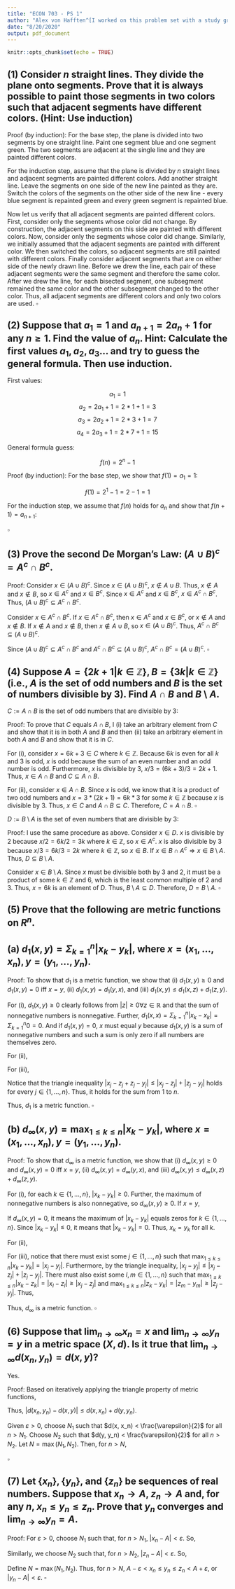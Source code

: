 ```yaml
---
title: "ECON 703 - PS 1"
author: "Alex von Hafften^[I worked on this problem set with a study group of Michael Nattinger, Andrew Smith, Tyler Welch, and Ryan Mather. I also discussed problems with Emily Case, Sarah Bass, and Danny Edgel.]"
date: "8/20/2020"
output: pdf_document
---
```


```r
knitr::opts_chunk$set(echo = TRUE)
```

## (1) Consider $n$ straight lines. They divide the plane onto segments. Prove that it is always possible to paint those segments in two colors such that adjacent segments have different colors. (Hint: Use induction)

Proof (by induction): For the base step, the plane is divided into two segments by one straight line. Paint one segment blue and one segment green.  The two segments are adjacent at the single line and they are painted different colors.

For the induction step, assume that the plane is divided by $n$ straight lines and adjacent segments are painted different colors.  Add another straight line.  Leave the segments on one side of the new line painted as they are.  Switch the colors of the segments on the other side of the new line - every blue segment is repainted green and every green segment is repainted blue.

Now let us verify that all adjacent segments are painted different colors.  First, consider only the segments whose color did not change.  By construction, the adjacent segments on this side are painted with different colors.  Now, consider only the segments whose color did change.  Similarly, we initially assumed that the adjacent segments are painted with different color. We then switched the colors, so adjacent segments are still painted with different colors. Finally consider adjacent segments that are on either side of the newly drawn line.  Before we drew the line, each pair of these adjacent segments were the same segment and therefore the same color.  After we drew the line, for each bisected segment, one subsegment remained the same color and the other subsegment changed to the other color.  Thus, all adjacent segments are different colors and only two colors are used. $\square$

## (2) Suppose that $a_1 = 1$ and $a_{n+1} = 2a_n + 1$ for any $n \ge 1$. Find the value of $a_n$. Hint: Calculate the first values $a_1, a_2, a_3...$ and try to guess the general formula. Then use induction.

First values:

$$a_1 = 1$$
$$a_2 = 2a_1 + 1 = 2*1+1 = 3$$
$$a_3 = 2a_2 + 1 = 2*3+1 = 7$$
$$a_4 = 2a_3 + 1 = 2*7+1 = 15$$
\pagebreak

General formula guess:

$$f(n) = 2^n - 1$$


Proof (by induction): For the base step, we show that $f(1) = a_1 = 1$:

$$f(1) = 2^1 -1 = 2 - 1 = 1$$

For the induction step, we assume that $f(n)$ holds for $a_n$ and show that $f(n+1) = a_{n+1}$:

\begin{align*}
f(n+1) &= 2^{n+1}-1 \\
       &= 2*2^n - 1 \\
       &= 2*2^n - 2 +1 \\ 
       &= 2(2^n-1)+1 \\
       &= 2f(n)+1 \\
       &= 2a_n+1 
\end{align*}

$\square$

## (3) Prove the second De Morgan's Law: $(A \cup B)^c = A^c \cap B^c$.

Proof: Consider $x \in (A \cup B)^c$. Since $x \in (A \cup B)^c$, $x \notin A \cup B$.  Thus, $x \notin A$ and $x \notin B$, so $x \in A^c$ and $x \in B^c$.  Since $x \in A^c$ and $x \in B^c$, $x \in A^c \cap B^c$.  Thus, $(A \cup B)^c \subseteq A^c \cap B^c$.

Consider $x \in A^c \cap B^c$.  If $x \in A^c \cap B^c$, then $x \in A^c$ and $x \in B^c$, or  $x \notin A$ and $x \notin B$.  If $x \notin A$ and $x \notin B$, then $x \notin A \cup B$, so $x \in (A \cup B)^c$.  Thus, $A^c \cap B^c \subseteq (A \cup B)^c$.

Since $(A \cup B)^c \subseteq A^c \cap B^c$ and $A^c \cap B^c \subseteq (A \cup B)^c$, $A^c \cap B^c = (A \cup B)^c$. $\square$ 

## (4) Suppose $A = \{2k +1 | k \in \mathbb{Z}\}, B = \{3k |k \in \mathbb{Z}\}$ (i.e., $A$ is the set of odd numbers and $B$ is the set of numbers divisible by 3). Find $A \cap B$ and $B \setminus A$.

$C := A \cap B$ is the set of odd numbers that are divisible by 3:

\begin{align*}
C &= A \cap B \\
&= \{2k +1 | k \in \mathbb{Z}\} \cap \{3k | k \in \mathbb{Z}\} \\
&= \{3(2k +1) | k \in \mathbb{Z}\} \\
&= \{6k + 3 | k \in \mathbb{Z} \}
\end{align*}

Proof: To prove that $C$ equals $A \cap B$, I (i) take an arbitrary element from $C$ and show that it is in both $A$ and $B$ and then (ii) take an arbitrary element in both $A$ and $B$ and show that it is in $C$. 

For (i), consider $x = 6k + 3 \in C$ where $k \in \mathbb{Z}$. Because $6k$ is even for all $k$ and 3 is odd, $x$ is odd because the sum of an even number and an odd number is odd.  Furthermore, $x$ is divisible by 3, $x/3 = (6k+3)/3=2k+1$.  Thus, $x \in A \cap B$ and $C \subseteq A \cap B$.

For (ii), consider $x \in A \cap B$. Since $x$ is odd, we know that it is a product of two odd numbers and $x=3*(2k+1)=6k*3$ for some $k \in \mathbb{Z}$ because $x$ is divisible by 3. Thus, $x \in C$ and $A \cap B \subseteq C$. Therefore, $C = A \cap B$. $\square$

\pagebreak

$D := B \setminus A$ is the set of even numbers that are divisible by 3:

\begin{align*}
D &= B \setminus A \\
&= B \cap A^c \\
&= \{3k | k \in \mathbb{Z}\} \cap \{2k +1 | k \in \mathbb{Z}\}^c \\
&= \{3k | k \in \mathbb{Z}\} \cap \{2k | k \in \mathbb{Z}\} \\
&= \{2(3k) | k \in \mathbb{Z} \} \\
&= \{6k | k \in \mathbb{Z} \}
\end{align*}

Proof: I use the same procedure as above. Consider $x \in D$. $x$ is divisible by 2 because $x/2=6k/2=3k$ where $k\in \mathbb{Z}$, so $x \in A^c$. $x$ is also divisible by 3 because $x/3=6k/3=2k$ where $k \in \mathbb{Z}$, so $x \in B$.  If $x \in B \cap A^c \Rightarrow x \in B \setminus A$. Thus, $D \subseteq B \setminus A$.

Consider $x \in B \setminus A$. Since $x$ must be divisible both by 3 and 2, it must be a product of some $k \in \mathbb{Z}$ and 6, which is the least common multiple of 2 and 3.  Thus, $x=6k$ is an element of $D$.  Thus, $B \setminus A \subseteq D$.  Therefore, $D = B \setminus A$. $\square$

## (5) Prove that the following are metric functions on $R^n$.
## (a) $d_1(x, y) = \Sigma_{k=1}^n | x_k - y_k|$, where $x=(x_1, ..., x_n), y = (y_1, ..., y_n)$.

Proof: To show that $d_1$ is a metric function, we show that (i) $d_1(x, y) \ge 0$ and $d_1(x, y) = 0$ iff $x = y$, (ii) $d_1(x, y) = d_1(y, x)$, and (iii) $d_1(x, y) \le d_1(x, z) + d_1(z, y)$.

For (i), $d_1(x, y) \ge 0$ clearly follows from $|z| \ge 0 \forall z \in \mathbb{R}$ and that the sum of nonnegative numbers is nonnegative. Further, $d_1(x, x) = \Sigma_{k=1}^n | x_k - x_k| = \Sigma_{k=1}^n 0 = 0$. And if $d_1(x, y)=0$, $x$ must equal $y$ because $d_1(x, y)$ is a sum of nonnegative numbers and such a sum is only zero if all numbers are themselves zero.

For (ii), 

\begin{align*}
d_1(x, y) &= \Sigma_{k=1}^n | x_k - y_k| \\
&= \Sigma_{k=1}^n | - y_k + x_k | \\
&= \Sigma_{k=1}^n | (-1)* (y_k - x_k) | \\
&= \Sigma_{k=1}^n |-1||y_k - x_k | \\
&= \Sigma_{k=1}^n |y_k - x_k | \\
&= d_1(y, x)
\end{align*}

For (iii),

\begin{align*}
d_1(x, y) &= \Sigma_{k=1}^n | x_k - y_k| \\
&= \Sigma_{k=1}^n | x_k - z_k + z_k - y_k|
\end{align*}

Notice that the triangle inequality $| x_j - z_j + z_j - y_j| \le | x_j - z_j| + |z_j - y_j|$ holds for every $j \in \{1, ..., n\}$. Thus, it holds for the sum from 1 to $n$.

\begin{align*}
&\le \Sigma_{k=1}^n | x_k - z_k| + |z_k - y_k| \\
&= \Sigma_{k=1}^n | x_k - z_k| + \Sigma_{k=1}^n |z_k - y_k| \\
&= d_1(x, z) + d_1(z, y) 
\end{align*}

Thus, $d_1$ is a metric function. $\square$

## (b) $d_\infty (x, y) = \max_{1 \le k \le n} | x_k - y_k |$, where  $x=(x_1, ..., x_n), y = (y_1, ..., y_n)$.

Proof: To show that $d_\infty$ is a metric function, we show that (i) $d_\infty(x, y) \ge 0$ and $d_\infty(x, y) = 0$ iff $x = y$, (ii) $d_\infty(x, y) = d_\infty(y, x)$, and (iii) $d_\infty(x, y) \le d_\infty(x, z) + d_\infty(z, y)$.

For (i), for each $k \in \{1,..., n\}$, $|x_k - y_k| \ge 0$. Further, the maximum of nonnegative numbers is also nonnegative, so $d_\infty(x, y) \ge 0$.  If $x = y$, 

\begin{align*}
d_\infty (x, y) &= d_\infty (x, x) \\
&= \max_{1 \le k \le n} | x_k - x_k | \\
&= \max_{1 \le k \le n} | 0 | \\
&= 0 \\
\end{align*}

If $d_\infty (x, y) = 0$, it means the maximum of $|x_k - y_k|$ equals zeros for $k \in \{1,..., n\}$.  Since $|x_k - y_k| \le 0$, it means that $|x_k - y_k|=0$. Thus, $x_k=y_k$ for all $k$.

For (ii), 

\begin{align*}
d_\infty (x, y) 
&= \max_{1 \le k \le n} | x_k - y_k | \\
&= \max_{1 \le k \le n} | -y_k + x_k | \\
&= \max_{1 \le k \le n} | (-1)*(y_k - x_k) | \\
&= \max_{1 \le k \le n} |-1||y_k - x_k | \\
&= \max_{1 \le k \le n} |y_k - x_k | \\
&= d_\infty (y, x) 
\end{align*}

For (iii), notice that there must exist some $j \in \{1,..., n\}$ such that $\max_{1 \le k \le n} | x_k - y_k | = |x_j - y_j|$.  Furthermore, by the triangle inequality, $|x_j - y_j| \le |x_j - z_j|+|z_j - y_j|$.  There must also exist some $l, m \in \{1, ..., n\}$ such that $\max_{1 \le k \le n} | x_k - z_k | = | x_l - z_l | \ge |x_j-z_j|$ and $\max_{1 \le k \le n} | z_k - y_k | = | z_m - y_m | \ge |z_j-y_j|$. Thus,

\begin{align*}
\max_{1 \le k \le n} | x_k - y_k | &= |x_j - y_j| \\
&\le |x_j - z_j|+|z_j - y_j| \\
&\le |x_l - z_l|+|z_m - y_m| \\
&= \max_{1 \le k \le n} | x_k - z_k | + \max_{1 \le k \le n} | z_k - y_k |
\end{align*}

Thus, $d_\infty$ is a metric function. $\square$

## (6) Suppose that $\lim_{n \to \infty} x_n = x$ and $\lim_{n \to \infty} y_n = y$ in a metric space $(X, d)$.  Is it true that $\lim_{n \to \infty} d(x_n, y_n) = d(x, y)$?

Yes.

Proof: Based on iteratively applying the triangle property of metric functions,

\begin{align*}
d(x_n, y_n) &\le d(x_n, x) + d(x, y_n) \\
d(x_n, y_n) &\le d(x_n, x) + d(x, y) + d(y, y_n) \\
d(x_n, y_n) - d(x, y) &\le d(x_n, x) + d(y, y_n)
\end{align*}

\begin{align*}
d(x, y) &\le d(x, x_n) + d(x_n, y) \\
d(x, y) &\le d(x, x_n) + d(x_n, y_n) + d(y_n, y) \\
-d(x_n, y_n) + d(x, y) &\le d(x, x_n) + d(y_n, y) \\
(-1)*(d(x_n, y_n) - d(x, y)) &\le d(x, x_n) + d(y_n, y)
\end{align*}

Thus, $|d(x_n, y_n) - d(x, y)| \le d(x, x_n) + d(y, y_n)$.

Given $\varepsilon > 0$, choose $N_1$ such that $d(x, x_n) < \frac{\varepsilon}{2}$ for all $n > N_1$.  Choose $N_2$ such that $d(y, y_n) < \frac{\varepsilon}{2}$ for all $n > N_2$. Let $N=\max(N_1, N_2)$. Then, for $n > N$,

\begin{align*}
|d(x_n, y_n) - d(x, y)| &\le d(x, x_n) + d(y, y_n) \\
&< \frac{\varepsilon}{2} + \frac{\varepsilon}{2} \\
&= \varepsilon
\end{align*}

$\square$

## (7) Let $\{x_n\}, \{y_n\}$, and $\{z_n\}$ be sequences of real numbers. Suppose that $x_n \to A$, $z_n \to A$ and, for any $n$, $x_n \le y_n \le z_n$.  Prove that $y_n$ converges and $\lim_{n \to \infty} y_n = A$.

Proof: For $\varepsilon > 0$, choose $N_1$ such that, for $n > N_1$, $|x_n - A | < \varepsilon$. So,

\begin{align*}
-\varepsilon &< x_n - A < \varepsilon \\
A-\varepsilon &< x_n < A+\varepsilon \\
\end{align*}

Similarly, we choose $N_2$ such that, for $n > N_2$, $|z_n - A| < \varepsilon$. So,

\begin{align*}
-\varepsilon &< z_n - A < \varepsilon \\
A-\varepsilon &< z_n < A+\varepsilon \\
\end{align*}

Define $N = \max(N_1, N_2)$.  Thus, for $n > N$, $A - \varepsilon < x_n \le y_n \le z_n <A +\varepsilon$, or $|y_n - A| < \varepsilon$. $\square$
